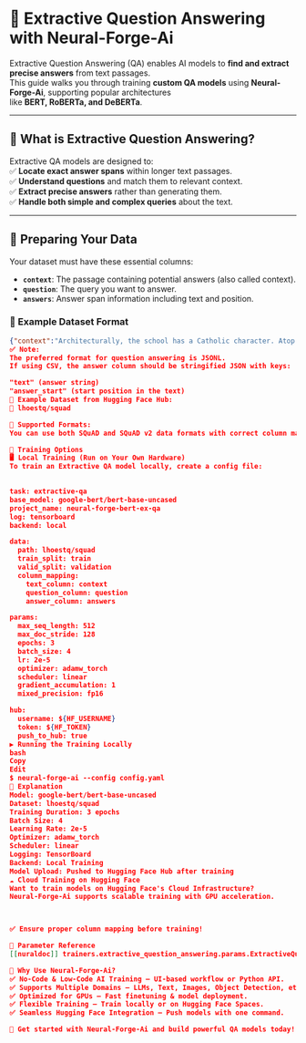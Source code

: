 # 📖 Extractive Question Answering with Neural-Forge-Ai  

Extractive Question Answering (QA) enables AI models to **find and extract precise answers** from text passages.  
This guide walks you through training **custom QA models** using **Neural-Forge-Ai**, supporting popular architectures  
like **BERT, RoBERTa, and DeBERTa**.  

---

## 🤔 What is Extractive Question Answering?  

Extractive QA models are designed to:  
✅ **Locate exact answer spans** within longer text passages.  
✅ **Understand questions** and match them to relevant context.  
✅ **Extract precise answers** rather than generating them.  
✅ **Handle both simple and complex queries** about the text.  

---

## 📂 Preparing Your Data  

Your dataset must have these essential columns:  

- **`context`**: The passage containing potential answers (also called context).  
- **`question`**: The query you want to answer.  
- **`answers`**: Answer span information including text and position.  

### 📝 Example Dataset Format  

```json
{"context":"Architecturally, the school has a Catholic character. Atop the Main Building's gold dome is a golden statue of the Virgin Mary. Immediately in front of the Main Building and facing it, is a copper statue of Christ with arms upraised with the legend \"Venite Ad Me Omnes\". Next to the Main Building is the Basilica of the Sacred Heart. Immediately behind the basilica is the Grotto, a Marian place of prayer and reflection. It is a replica of the grotto at Lourdes, France where the Virgin Mary reputedly appeared to Saint Bernadette Soubirous in 1858. At the end of the main drive (and in a direct line that connects through 3 statues and the Gold Dome), is a simple, modern stone statue of Mary.","question":"To whom did the Virgin Mary allegedly appear in 1858 in Lourdes France?","answers":{"text":["Saint Bernadette Soubirous"],"answer_start":[515]}}
✅ Note:
The preferred format for question answering is JSONL.
If using CSV, the answer column should be stringified JSON with keys:

"text" (answer string)
"answer_start" (start position in the text)
🔹 Example Dataset from Hugging Face Hub:
📌 lhoestq/squad

🔹 Supported Formats:
You can use both SQuAD and SQuAD v2 data formats with correct column mappings.

🚀 Training Options
🖥️ Local Training (Run on Your Own Hardware)
To train an Extractive QA model locally, create a config file:

 
task: extractive-qa
base_model: google-bert/bert-base-uncased
project_name: neural-forge-bert-ex-qa
log: tensorboard
backend: local

data:
  path: lhoestq/squad
  train_split: train
  valid_split: validation
  column_mapping:
    text_column: context
    question_column: question
    answer_column: answers

params:
  max_seq_length: 512
  max_doc_stride: 128
  epochs: 3
  batch_size: 4
  lr: 2e-5
  optimizer: adamw_torch
  scheduler: linear
  gradient_accumulation: 1
  mixed_precision: fp16

hub:
  username: ${HF_USERNAME}
  token: ${HF_TOKEN}
  push_to_hub: true
▶️ Running the Training Locally
bash
Copy
Edit
$ neural-forge-ai --config config.yaml
🔹 Explanation
Model: google-bert/bert-base-uncased
Dataset: lhoestq/squad
Training Duration: 3 epochs
Batch Size: 4
Learning Rate: 2e-5
Optimizer: adamw_torch
Scheduler: linear
Logging: TensorBoard
Backend: Local Training
Model Upload: Pushed to Hugging Face Hub after training
☁️ Cloud Training on Hugging Face
Want to train models on Hugging Face's Cloud Infrastructure?
Neural-Forge-Ai supports scalable training with GPU acceleration.



✅ Ensure proper column mapping before training!

🔧 Parameter Reference
[[nuraldoc]] trainers.extractive_question_answering.params.ExtractiveQuestionAnsweringParams

🎯 Why Use Neural-Forge-Ai?
✅ No-Code & Low-Code AI Training – UI-based workflow or Python API.
✅ Supports Multiple Domains – LLMs, Text, Images, Object Detection, etc.
✅ Optimized for GPUs – Fast finetuning & model deployment.
✅ Flexible Training – Train locally or on Hugging Face Spaces.
✅ Seamless Hugging Face Integration – Push models with one command.

🚀 Get started with Neural-Forge-Ai and build powerful QA models today!